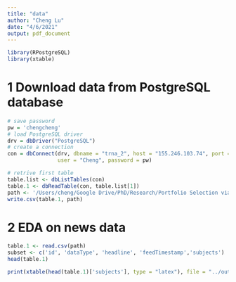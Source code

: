 ```yaml
---
title: "data"
author: "Cheng Lu"
date: "4/6/2021"
output: pdf_document
---
```


```r
library(RPostgreSQL)
library(xtable)
```

# 1 Download data from PostgreSQL database

```r
# save password
pw = 'chengcheng'
# load PostgreSQL driver
drv = dbDriver("PostgreSQL") 
# create a connection
con = dbConnect(drv, dbname = "trna_2", host = "155.246.103.74", port = 5432, 
                user = "Cheng", password = pw)
```

```r
# retrive first table
table.list <- dbListTables(con)
table.1 <- dbReadTable(con, table.list[1])
path <- '/Users/cheng/Google Drive/PhD/Research/Portfolio Selection via TBN/data/TRNA_V4.news.2006.csv'
write.csv(table.1, path)
```

# 2 EDA on news data

```r
table.1 <- read.csv(path)
subset <- c('id', 'dataType', 'headline', 'feedTimestamp','subjects')
head(table.1)
```

```r
print(xtable(head(table.1)['subjects'], type = "latex"), file = "../output/news_smaple.tex")
```





